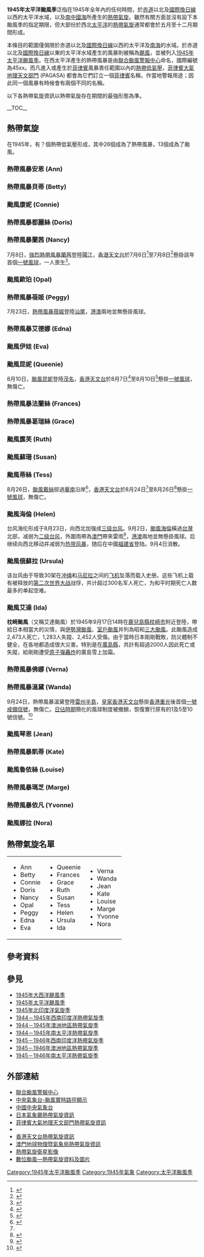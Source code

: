 {{NoteTA|G1=TyphoonOld|G2=Weather}}
{{Infobox hurricane season
| Track=1945_Pacific_typhoon_season_summary.png
| Basin=WPac
| Year=1945
| First storm formed=1945年4月19日（熱帶風暴安恩）
| Last storm dissipated=1945年11月29日（颱風娜拉）
| Strongest storm name=颱風海倫 Helen
| Strongest storm pressure=965
| Strongest storm winds=105
| Average wind speed=1
| Total storms=26
| Total hurricanes=13
| Total intense=
| Fatalities=
| Damages=
| five seasons=[[1939年太平洋颱風季|1939]]  '''1945''' [[1946年太平洋颱風季|1946]] [[1947年太平洋颱風季|1947]] [[1948年太平洋颱風季|1948]]
}}
{{portal phs}}

'''1945年太平洋颱風季'''泛指在1945年全年內的任何時間，於[[赤道|赤道]]以北及[[國際換日線|國際換日線]]以西的太平洋水域，以及[[南中國海|南中國海]]所產生的[[熱帶氣旋|熱帶氣旋]]。雖然有關方面並沒有設下本颱風季的指定期限，但大部份於西北[[太平洋|太平洋]]的[[熱帶氣旋|熱帶氣旋]]通常都會於五月至十二月期間形成。

本條目的範圍僅侷限於赤道以北及[[國際換日線|國際換日線]]以西的太平洋及[[南海|南海]]的水域。於赤道以北及[[國際換日線|國際換日線]]以東的太平洋水域產生的風暴則被稱為[[颶風|颶風]]，並被列入[[1945年太平洋颶風季|1945年太平洋颶風季]]。在西太平洋產生的熱帶風暴是由[[聯合颱風警報中心|聯合颱風警報中心]]命名，國際編號為45xx。而凡進入或產生於[[菲律賓|菲律賓]]風暴責任範圍以內的[[熱帶低氣壓|熱帶低氣壓]]，[[菲律賓大氣地球物理和天文管理局|菲律賓大氣地理天文部門]] (PAGASA) 都會為它們訂立一個[[菲律賓|菲律賓]]名稱，作當地警報用途；因此同一個風暴有時候會有兩個不同的名稱。

以下各熱帶氣旋資訊以熱帶氣旋存在期間的最強形態為準。

{{TC scale old}}

__TOC__
<div style="clear: both"></div>

==熱帶氣旋==

{{NoteUTC+8}}
在1945年，有？個熱帶低氣壓形成，其中26個成為了熱帶風暴，13個成為了颱風。
===熱帶風暴安恩 (Ann) ===
{{infobox hurricane small new
|Basin=WPac
|Image=Ann 1945 track.png
|Formed=1945年4月19日
|Dissipated=1945年4月26日
|1-min winds=50
|Pressure=995
}}
{{Clear}}

=== 熱帶風暴貝蒂 (Betty) ===
{{infobox hurricane small new
|Basin=WPac
|Image=Betty 1945 track.png
|Formed=1945年5月13日
|Dissipated=1945年5月16日
|1-min winds=55
|Pressure=994
}}
{{Clear}}

===颱風康妮 (Connie)===
{{infobox hurricane small new
|Basin=WPac
|Image=Connie 1945 track.png
|Formed=1945年6月1日
|Dissipated=1945年6月7日
|1-min winds=70
|Pressure=980
}}
{{Clear}}

===熱帶風暴都麗絲 (Doris)===
{{infobox hurricane small new
|Basin=WPac
|Image=Doris 1945 track.png
|Formed=1945年6月18日
|Dissipated=1945年6月21日
|1-min winds=45
|Pressure=997
}}
{{Clear}}

===熱帶風暴蘭茜 (Nancy)===
{{infobox hurricane small new
|Basin=WPac
|Image=Nancy 1945 track.png
|Formed=1945年7月3日
|Dissipated=1945年7月8日
|1-min winds=50
|Pressure=992
}}
7月8日，[[強烈熱帶風暴蘭茜_(1945年)|強烈熱帶風暴蘭茜]]登陸[[陽江|陽江]]，[[香港天文台|香港天文台]]於7月6日<ref>{{zh-hant}}{{cite news | title=一號風球 昨晚仍未撤下 水陸交通無何影響 |publisher=[[華僑日報|華僑日報]]第貳頁 |date=1945年7月8日 }}</ref>至7月8日<ref>{{zh-hant}}{{cite news | title=風球撤下 海上復原 |publisher=[[華僑日報|華僑日報]]第貳頁 |date=1945年7月9日 }}</ref>懸掛該年首個[[香港熱帶氣旋警告信號#熱帶氣旋警告信號的歷史及改革|一號風球]]，一人喪生<ref>{{zh-hant}}{{cite news | title=風雨連天 東區山邊里塌屋 壓斃一命 危樓極待修理 居民防患未然 |publisher=[[華僑日報|華僑日報]]第貳頁 |date=1945年7月9日 }}</ref>。
{{Clear}}

===颱風歐珀 (Opal)===
{{infobox hurricane small new
|Basin=WPac
|Image=Opal 1945 track.png
|Formed=1945年7月14日
|Dissipated=1945年7月22日
|1-min winds=65
|Pressure=986
}}
{{Clear}}

===熱帶風暴蓓姬 (Peggy)===
{{infobox hurricane small new
|Basin=WPac
|Image=Peggy 1945 track.png
|Formed=1945年7月22日
|Dissipated=1945年7月23日
|1-min winds=35
|Pressure=998
}}
7月23日，[[熱帶風暴蓓姬_(1945年)|熱帶風暴蓓姬]]登陸[[汕尾市|汕尾]]，[[港澳|港澳]]兩地並無懸掛風球。
{{Clear}}

===熱帶風暴艾德娜 (Edna)===
{{infobox hurricane small new
|Basin=WPac
|Image=Edna 1945 track.png
|Formed=1945年7月27日
|Dissipated=1945年7月29日
|1-min winds=40
|Pressure=995
}}
{{Clear}}

===颱風伊娃 (Eva)===
{{infobox hurricane small new
|Basin=WPac
|Image=Eva 1945 track.png
|Formed=1945年7月30日
|Dissipated=8月4日
|1-min winds=80
|Pressure=978
}}
{{Clear}}

===颱風昆妮 (Queenie)===
{{infobox hurricane small new
|Basin=WPac
|Image=Queenie 1945 track.png
|Formed=1945年8月5日
|Dissipated=1945年8月9日
|1-min winds=80
|Pressure=978
}}
8月10日，[[颱風昆妮_(1945年)|颱風昆妮]]登陸[[茂名|茂名]]，[[香港天文台|香港天文台]]於8月7日<ref>{{zh-hant}}{{cite news | title=昨日懸出 一號風球 |publisher=[[華僑日報|華僑日報]]第貳頁 |date=1945年8月8日 }}</ref>至8月10日<ref name="華僑19450825">{{zh-hant}}{{cite news | title=天文台懸出一號風球 本港天氣風雨不輟 下午風勢轉勁舟艇均駛入避風塘 白銀丸今日照航廣州 |publisher=[[華僑日報|華僑日報]]第貳頁 |date=1945年8月25日 }}</ref>懸掛[[香港熱帶氣旋警告信號#熱帶氣旋警告信號的歷史及改革|一號風球]]，無傷亡。
{{Clear}}

===熱帶風暴法蘭絲 (Frances)===
{{infobox hurricane small new
|Basin=WPac
|Image=Frances 1945 track.png
|Formed=1945年8月9日
|Dissipated=1945年8月13日
|1-min winds=50
|Pressure=992
}}
{{Clear}}

===熱帶風暴葛瑞絲 (Grace)===
{{infobox hurricane small new
|Basin=WPac
|Image=Grace 1945 track.png
|Formed=1945年8月15日
|Dissipated=1945年8月22日
|1-min winds=60
|Pressure=985
}}
{{Clear}}

===颱風露芙 (Ruth)===
{{infobox hurricane small new
|Basin=WPac
|Image=Ruth 1945 track.png
|Formed=1945年8月22日
|Dissipated=1945年8月28日
|1-min winds=70
|Pressure=978
}}
{{Clear}}

===颱風蘇珊 (Susan)===
{{infobox hurricane small new
|Basin=WPac
|Image=Susan 1945 track.png
|Formed=1945年8月23日
|Dissipated=1945年8月28日
|1-min winds=80
|Pressure=968
}}
{{Clear}}

===颱風蒂絲 (Tess)===
{{infobox hurricane small new
|Basin=WPac
|Image=Tess 1945 track.png
|Formed=1945年8月23日
|Dissipated=1945年8月25日
|1-min winds=70
|Pressure=980
}}
8月26日，[[颱風戴絲_(1945年)|颱風戴絲]]掠過[[華南|華南]]沿岸<ref>{{zh-hant}}{{cite news | title=颶風經澳向東北吹去 離澳二百餘哩天文台除下風球 |publisher=[[華僑報|華僑報]] |date=1945年8月26日 }}</ref>，[[香港天文台|香港天文台]]於8月24日<ref name="華僑19450825"/>至8月26日<ref>{{zh-hant}}{{cite news | title=昨晨撤風球 船舶復業 |publisher=[[華僑日報|華僑日報]]第貳頁 |date=1945年8月27日 }}</ref>懸掛[[香港熱帶氣旋警告信號#熱帶氣旋警告信號的歷史及改革|一號風球]]，無傷亡。
{{Clear}}

===颱風海倫 (Helen)===
{{infobox hurricane small new
|Basin=WPac
|Image=Helen 1945 track.png
|Formed=1945年8月29日
|Dissipated=1945年9月4日
|1-min winds=105
|Pressure=965
}}
台风海伦形成于8月23日，向西北加强成[[三级台风|三级台风]]。9月2日，[[颱風海倫_(1945年)|颱風海倫]]橫過[[台灣|台灣]]北部，减弱为[[二级台风|二级台风]]，外圍雨帶為[[澳門|澳門]]帶來雷雨<ref>{{cite book |author=傅玉蘭 |year= |title=《抗日戰爭時期的澳門》 |page=頁175 |publisher= |quote= |isbn=}}</ref>，[[港澳|港澳]]兩地並無懸掛風球。后继续向西北移动并减弱为[[热带风暴|热带风暴]]，随后在中國[[福建省|福建省]]登陆。9月4日消散。
{{Clear}}

===颱風俄蘇拉 (Ursula)===
{{infobox hurricane small new
|Basin=WPac
|Image=Ursula 1945 track.png
|Formed=1945年9月7日
|Dissipated=1945年9月14日
|1-min winds=90
|Pressure=968
}}
该台风由于导致30架在[[冲绳|冲绳]]和[[马尼拉|马尼拉]]之间的[[飞机|飞机]]坠落而载入史册。这些飞机上载有被释放的[[第二次世界大战|第二次世界大战]]战俘，共计超过300名军人死亡，为和平时期死亡人数最多的单起空难。
{{Clear}}

===颱風艾達 (Ida)===
{{infobox hurricane small new
|Basin=WPac
|Image=Ida 1945 track.png
|Formed=1945年9月10日
|Dissipated=1945年9月20日
|1-min winds=70
|Pressure=969
}}
{{main|颱風艾達 (1945年)}}

'''枕崎颱風'''（又稱艾達颱風）於1945年9月17日14時在[[鹿兒島縣|鹿兒島縣]][[枕崎市|枕崎市]]附近登陸，帶給日本相當大的災情，與[[伊勢灣颱風|伊勢灣颱風]]、[[室戶颱風|室戶颱風]]并列為昭和[[日本三大列表#其他自然|三大颱風]]。此颱風造成2,473人死亡，1,283人失蹤、2,452人受傷。由于當時日本剛剛戰敗，防災體制不健全，在各地都造成很大災害。特別是在[[廣島縣|廣島縣]]，共計有超過2000人因此死亡或失蹤，給剛剛遭受[[廣島市原子彈爆炸|原子彈轟炸]]的廣島雪上加霜。

===熱帶風暴佛娜 (Verna)===
{{infobox hurricane small new
|Basin=WPac
|Image=Verna 1945 track.png
|Formed=1945年9月20日
|Dissipated=1945年9月22日
|1-min winds=50
|Pressure=988
}}
{{Clear}}

===熱帶風暴溫黛 (Wanda)===
{{infobox hurricane small new
|Basin=WPac
|Image=Wanda 1945 track.png
|Formed=1945年9月21日
|Dissipated=1945年9月24日
|1-min winds=40
|Pressure=998
}}
9月24日，熱帶風暴溫黛登陸[[雷州半島|雷州半島]]，[[皇家香港天文台|皇家香港天文台]]懸掛[[香港重光|香港重光]]後首個[[一號戒備信號|一號戒備信號]]，無傷亡。[[香港日佔時期|日佔時期]]簡化的風球制度被撤銷，恢復實行原有的1及5至10號信號。<ref>{{zh-hant}}{{cite news | title=本港重光後初次懸風球 颶風信號悉從舊制 與日治時期方法完全不同 昨日海面各船艇紛紛避風 |publisher=[[華僑日報|華僑日報]]第叁頁 |date=1945年9月25日 }}</ref>
{{Clear}}

===颱風琴恩 (Jean)===
{{infobox hurricane small new
|Basin=WPac
|Image=Jean 1945 track.png
|Formed=1945年9月25日
|Dissipated=1945年10月2日
|1-min winds=90
|Pressure=963
}}
{{Clear}}

===熱帶風暴凱蒂 (Kate)===
{{infobox hurricane small new
|Basin=WPac
|Image=Kate 1945 track.png
|Formed=1945年9月28日
|Dissipated=1945年10月6日
|1-min winds=60
|Pressure=980
}}
{{Clear}}

===颱風魯依絲 (Louise)===
{{infobox hurricane small new
|Basin=WPac
|Image=Louise 1945 track.png
|Formed=1945年10月2日
|Dissipated=1945年10月12日
|1-min winds=65
|Pressure=974
}}
{{Clear}}

===熱帶風暴瑪芝 (Marge)===
{{infobox hurricane small new
|Basin=WPac
|Image=Marge 1945 track.png
|Formed=1945年11月1日
|Dissipated=1945年11月4日
|1-min winds=45
|Pressure=996
}}
{{Clear}}

===熱帶風暴依凡 (Yvonne)===
{{infobox hurricane small new
|Basin=WPac
|Image=Yvonne 1945 track.png
|Formed=1945年11月14日
|Dissipated=1945年11月17日
|1-min winds=40
|Pressure=999
}}
{{Clear}}

===颱風娜拉 (Nora)===
{{infobox hurricane small new
|Basin=WPac
|Image=Nora 1945 track.png
|Formed=1945年11月22日
|Dissipated=1945年11月29日
|1-min winds=80
|Pressure=971
}}
{{Clear}}

==熱帶氣旋名單==

{|width="90%"
|
*Ann
*Betty
*Connie
*Doris
*Nancy
*Opal
*Peggy
*Edna
*Eva
|
*Queenie
*Frances
*Grace
*Ruth
*Susan
*Tess
*Helen
*Ursula
*Ida
|valign="top"|
*Verna
*Wanda
*Jean
*Kate
*Louise
*Marge
*Yvonne
*Nora
|}

==參考資料==

{{reflist|2}}

== 參見 ==

{{Commons category|1945 Pacific typhoon season}}
* [[1945年大西洋颶風季|1945年大西洋颶風季]]
* [[1945年太平洋颶風季|1945年太平洋颶風季]]
* [[1945年北印度洋氣旋季|1945年北印度洋氣旋季]]
* [[1944－1945年西南印度洋熱帶氣旋季|1944－1945年西南印度洋熱帶氣旋季]]
* [[1944－1945年澳洲地區熱帶氣旋季|1944－1945年澳洲地區熱帶氣旋季]]
* [[1944－1945年南太平洋熱帶氣旋季|1944－1945年南太平洋熱帶氣旋季]]
* [[1945－1946年西南印度洋熱帶氣旋季|1945－1946年西南印度洋熱帶氣旋季]]
* [[1945－1946年澳洲地區熱帶氣旋季|1945－1946年澳洲地區熱帶氣旋季]]
* [[1945－1946年南太平洋熱帶氣旋季|1945－1946年南太平洋熱帶氣旋季]]

==外部連結==

* [http://www.usno.navy.mil/JTWC 聯合颱風警報中心]{{Wayback|url=http://www.usno.navy.mil/JTWC |date=20100301105349 }}
* [https://web.archive.org/web/20120625221929/http://map.weather.gov.cn/ 中央氣象台-颱風實時路徑顯示]
* [https://web.archive.org/web/20120928121548/http://www.nmc.gov.cn/ 中國中央氣象台]
* [http://www.jma.go.jp/en/typh/ 日本氣象廳熱帶氣旋資訊]{{WebCite|url=https://www.webcitation.org/6rdK3LVIg?url=http://www.jma.go.jp/en/typh/ |date=20170701143628 |dateformat=iso }}
* [https://web.archive.org/web/20130918054024/http://www.pagasa.dost.gov.ph/wb/tc_up.html 菲律賓大氣地理天文部門熱帶氣旋資訊]
* {{AnyLink|http://www.cwb.gov.tw/|中央氣象局全球資訊網|中央氣象局|type=外部}}
* [http://www.hko.gov.hk/wxinfo/currwx/tc_posc.htm 香港天文台熱帶氣旋資訊]{{Wayback|url=http://www.hko.gov.hk/wxinfo/currwx/tc_posc.htm |date=20081216231321 }}
* [http://www.smg.gov.mo/www/cvm/typhoon/fc_typhoonmain.htm 澳門地球物理暨氣象局熱帶氣旋資訊]{{Wayback|url=http://www.smg.gov.mo/www/cvm/typhoon/fc_typhoonmain.htm |date=20090829002333 }}
* [http://www.nrlmry.navy.mil/tc_pages/tc_home.html 熱帶氣旋衛星影像]{{Wayback|url=http://www.nrlmry.navy.mil/tc_pages/tc_home.html |date=20131225201201 }}
* [http://agora.ex.nii.ac.jp/digital-typhoon/index.html.en 數位颱風—熱帶氣旋資料及圖片]{{Wayback|url=http://agora.ex.nii.ac.jp/digital-typhoon/index.html.en |date=20151126060741 }}

{{太平洋颱風季|above=n}}

[[Category:1945年太平洋颱風季|Category:1945年太平洋颱風季]]
[[Category:1945年氣象|Category:1945年氣象]]
[[Category:太平洋颱風季|Category:太平洋颱風季]]